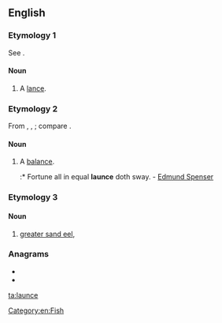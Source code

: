 ==English==

===Etymology 1===
See {{m|en|lance}}.

====Noun====
{{en-noun}}

# {{label|en|obsolete}} A [[lance]].

===Etymology 2===
From {{etyl|it|en}} {{m|it|lance}}, {{etyl|la|en}} {{m|la|lanx}}, {{m|la|lancis||[[plate]], scale of a [[balance]]}}; compare {{m|en|balance}}.

====Noun====
{{en-noun}}

# {{label|en|obsolete}} A [[balance]].
#:* Fortune all in equal '''launce''' doth sway. - [[w:Edmund Spenser|Edmund Spenser]]

===Etymology 3===

====Noun====
{{en-noun}}

# {{label|en|zoology}} [[greater sand eel]], {{taxlink|Hyperoplus lanceolatus|species|noshow=1}}

===Anagrams===
* {{l|en|cuneal}}
* {{l|en|unlace}}

[[Category:en:Fish]]

[[ta:launce]]